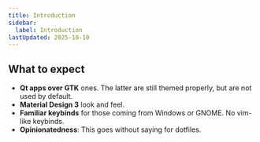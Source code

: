 ```yaml
---
title: Introduction
sidebar:
  label: Introduction
lastUpdated: 2025-10-10
---
```


## What to expect 

- **Qt apps over GTK** ones. The latter are still themed properly, but are not used by default.
- **Material Design 3** look and feel.
- **Familiar keybinds** for those coming from Windows or GNOME. No vim-like keybinds.
- **Opinionatedness**: This goes without saying for dotfiles.

